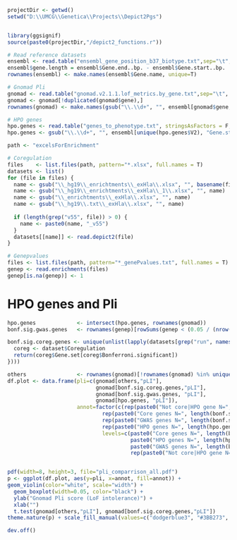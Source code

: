 ```r
projectDir <- getwd()
setwd("D:\\UMCG\\Genetica\\Projects\\Depict2Pgs")


library(ggsignif)
source(paste0(projectDir,"/depict2_functions.r"))

# Read reference datasets
ensembl <- read.table("ensembl_gene_position_b37_biotype.txt",sep="\t", header=T, row.names = 1, stringsAsFactors = F)
ensembl$gene.length = ensembl$Gene.end..bp. - ensembl$Gene.start..bp.
rownames(ensembl) <- make.names(ensembl$Gene.name, unique=T)

# Gnomad Pli
gnomad <- read.table("gnomad.v2.1.1.lof_metrics.by_gene.txt",sep="\t", header=T, stringsAsFactors = F)
gnomad <- gnomad[!duplicated(gnomad$gene),]
rownames(gnomad) <- make.names(gsub("\\.\\d+", "", ensembl[gnomad$gene, ]$Gene.stable.ID.version), unique=T)

# HPO genes
hpo.genes <- read.table("genes_to_phenotype.txt", stringsAsFactors = F, sep="\t")
hpo.genes <- gsub("\\.\\d+", "", ensembl[unique(hpo.genes$V2), "Gene.stable.ID.version"])

path <- "excelsForEnrichment"

# Coregulation
files    <- list.files(path, pattern="*.xlsx", full.names = T)
datasets <- list()
for (file in files) {
  name <- gsub("\\_hg19\\_enrichtments\\_exHla\\.xlsx", "", basename(file))
  name <- gsub("\\_hg19\\_enrichtments\\_exHla\\_1\\.xlsx", "", name)
  name <- gsub("\\_enrichtments\\_exHla\\.xlsx", "", name)
  name <- gsub("\\_hg19\\.txt\\_exHla\\.xlsx", "", name)
  
  if (length(grep("v55", file)) > 0) {
    name <- paste0(name, "_v55")
  }
  datasets[[name]] <- read.depict2(file)
}

# Genepvalues
files <- list.files(path, pattern="*_genePvalues.txt", full.names = T)
genep <- read.enrichments(files)
genep[is.na(genep)] <- 1
```

# HPO genes and Pli
```r
hpo.genes             <- intersect(hpo.genes, rownames(gnomad))
bonf.sig.gwas.genes   <- rownames(genep)[rowSums(genep < (0.05 / (nrow(genep) * ncol(genep)))) >=1]

bonf.sig.coreg.genes <- unique(unlist(lapply(datasets[grep("run", names(datasets), invert=T, value=T)], function(dataset){
  coreg <- dataset$Coregulation
  return(coreg$Gene.set[coreg$Bonferroni.significant])
})))

others                <- rownames(gnomad)[!rownames(gnomad) %in% unique(c(hpo.genes, bonf.sig.coreg.genes))]
df.plot <- data.frame(pli=c(gnomad[others,"pLI"],
                            gnomad[bonf.sig.coreg.genes,"pLI"],
                            gnomad[bonf.sig.gwas.genes, "pLI"],
                            gnomad[hpo.genes, "pLI"]),
                      annot=factor(c(rep(paste0("Not core|HPO gene N=", length(others)), length(others)), 
                              rep(paste0("Core genes N=", length(bonf.sig.coreg.genes)), length(bonf.sig.coreg.genes)),
                              rep(paste0("GWAS genes N=", length(bonf.sig.gwas.genes)), length(bonf.sig.gwas.genes)),
                              rep(paste0("HPO genes N=", length(hpo.genes)), length(hpo.genes))),
                              levels=c(paste0("Core genes N=", length(bonf.sig.coreg.genes)),
                                       paste0("HPO genes N=", length(hpo.genes)),
                                       paste0("GWAS genes N=", length(bonf.sig.gwas.genes)),
                                       rep(paste0("Not core|HPO gene N=", length(others))))))


pdf(width=8, height=3, file="pli_comparrison_all.pdf")
p <- ggplot(df.plot, aes(y=pli, x=annot, fill=annot)) +
geom_violin(color="white", scale="width") +
  geom_boxplot(width=0.05, color="black") +
  ylab("Gnomad Pli score (LoF intolerance)") +
  xlab("")
  t.test(gnomad[others,"pLI"], gnomad[bonf.sig.coreg.genes,"pLI"]) 
theme.nature(p) + scale_fill_manual(values=c("dodgerblue3", "#3BB273", "goldenrod2", "#8576B6"))

dev.off()

```


